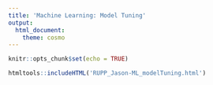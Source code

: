 ```yaml
---
title: 'Machine Learning: Model Tuning'
output: 
  html_document:
    theme: cosmo
---
```



```r
knitr::opts_chunk$set(echo = TRUE)
```


```r
htmltools::includeHTML('RUPP_Jason-ML_modelTuning.html')
```
